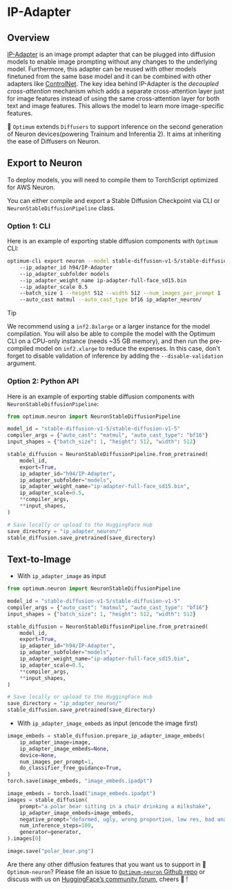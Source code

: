 <!---
Copyright 2025 The HuggingFace Team. All rights reserved.

Licensed under the Apache License, Version 2.0 (the "License");
you may not use this file except in compliance with the License.
You may obtain a copy of the License at

    http://www.apache.org/licenses/LICENSE-2.0

Unless required by applicable law or agreed to in writing, software
distributed under the License is distributed on an "AS IS" BASIS,
WITHOUT WARRANTIES OR CONDITIONS OF ANY KIND, either express or implied.
See the License for the specific language governing permissions and
limitations under the License.
-->

# IP-Adapter

## Overview

[IP-Adapter](https://hf.co/papers/2308.06721) is an image prompt adapter that can be plugged into diffusion models to enable image prompting without any changes to the underlying model. Furthermore, this adapter can be reused with other models finetuned from the same base model and it can be combined with other adapters like [ControlNet](../using-diffusers/controlnet). The key idea behind IP-Adapter is the *decoupled cross-attention* mechanism which adds a separate cross-attention layer just for image features instead of using the same cross-attention layer for both text and image features. This allows the model to learn more image-specific features.

🤗 `Optimum` extends `Diffusers` to support inference on the second generation of Neuron devices(powering Trainium and Inferentia 2). It aims at inheriting the ease of Diffusers on Neuron.

## Export to Neuron

To deploy models, you will need to compile them to TorchScript optimized for AWS Neuron.

You can either compile and export a Stable Diffusion Checkpoint via CLI or `NeuronStableDiffusionPipeline` class.

### Option 1: CLI

Here is an example of exporting stable diffusion components with `Optimum` CLI:

```bash
optimum-cli export neuron --model stable-diffusion-v1-5/stable-diffusion-v1-5 
    --ip_adapter_id h94/IP-Adapter 
    --ip_adapter_subfolder models
    --ip_adapter_weight_name ip-adapter-full-face_sd15.bin
    --ip_adapter_scale 0.5
    --batch_size 1 --height 512 --width 512 --num_images_per_prompt 1
    --auto_cast matmul --auto_cast_type bf16 ip_adapter_neuron/
```

> [!TIP]
> We recommend using a `inf2.8xlarge` or a larger instance for the model compilation. You will also be able to compile the model with the Optimum CLI on a CPU-only instance (needs ~35 GB memory), and then run the pre-compiled model on `inf2.xlarge` to reduce the expenses. In this case, don't forget to disable validation of inference by adding the `--disable-validation` argument.

### Option 2: Python API

Here is an example of exporting stable diffusion components with `NeuronStableDiffusionPipeline`:

```python
from optimum.neuron import NeuronStableDiffusionPipeline

model_id = "stable-diffusion-v1-5/stable-diffusion-v1-5"
compiler_args = {"auto_cast": "matmul", "auto_cast_type": "bf16"}
input_shapes = {"batch_size": 1, "height": 512, "width": 512}

stable_diffusion = NeuronStableDiffusionPipeline.from_pretrained(
    model_id, 
    export=True, 
    ip_adapter_id="h94/IP-Adapter",
    ip_adapter_subfolder="models",
    ip_adapter_weight_name="ip-adapter-full-face_sd15.bin",
    ip_adapter_scale=0.5,
    **compiler_args, 
    **input_shapes,
)

# Save locally or upload to the HuggingFace Hub
save_directory = "ip_adapter_neuron/"
stable_diffusion.save_pretrained(save_directory)
```

## Text-to-Image

* With `ip_adapter_image` as input

```python
from optimum.neuron import NeuronStableDiffusionPipeline

model_id = "stable-diffusion-v1-5/stable-diffusion-v1-5"
compiler_args = {"auto_cast": "matmul", "auto_cast_type": "bf16"}
input_shapes = {"batch_size": 1, "height": 512, "width": 512}

stable_diffusion = NeuronStableDiffusionPipeline.from_pretrained(
    model_id, 
    export=True, 
    ip_adapter_id="h94/IP-Adapter",
    ip_adapter_subfolder="models",
    ip_adapter_weight_name="ip-adapter-full-face_sd15.bin",
    ip_adapter_scale=0.5,
    **compiler_args, 
    **input_shapes,
)

# Save locally or upload to the HuggingFace Hub
save_directory = "ip_adapter_neuron/"
stable_diffusion.save_pretrained(save_directory)
```

* With `ip_adapter_image_embeds` as input (encode the image first)

```python
image_embeds = stable_diffusion.prepare_ip_adapter_image_embeds(
    ip_adapter_image=image,
    ip_adapter_image_embeds=None,
    device=None,
    num_images_per_prompt=1,
    do_classifier_free_guidance=True,
)
torch.save(image_embeds, "image_embeds.ipadpt")

image_embeds = torch.load("image_embeds.ipadpt")
images = stable_diffusion(
    prompt="a polar bear sitting in a chair drinking a milkshake",
    ip_adapter_image_embeds=image_embeds,
    negative_prompt="deformed, ugly, wrong proportion, low res, bad anatomy, worst quality, low quality",
    num_inference_steps=100,
    generator=generator,
).images[0]

image.save("polar_bear.png")
```

Are there any other diffusion features that you want us to support in 🤗`Optimum-neuron`? Please file an issue to [`Optimum-neuron` Github repo](https://github.com/huggingface/optimum-neuron) or discuss with us on [HuggingFace’s community forum](https://discuss.huggingface.co/c/optimum/), cheers 🤗 !